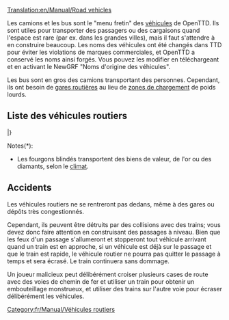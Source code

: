 [[Translation:en/Manual/Road vehicles]]
{{fr/Manual/Table des matières}}

Les camions et les bus sont le "menu fretin" des [[fr/Manual/Véhicules|véhicules]] de OpenTTD. Ils sont utiles pour transporter des passagers ou des cargaisons quand l'espace est rare (par ex. dans les grandes villes), mais il faut s'attendre à en construire beaucoup. Les noms des véhicules ont été changés dans TTD pour éviter les violations de marques commerciales, et OpenTTD a conservé les noms ainsi forgés. Vous pouvez les modifier en téléchargeant et en activant le NewGRF "Noms d'origine des véhicules".

Les bus sont en gros des camions transportant des personnes. Cependant, ils ont besoin de [[fr/Manual/Aire de chargement#zone-de-chargement-de-bus|gares routières]] au lieu de [[fr/Manual/Aire de chargement#zone-de-chargement-de-poids-lourds|zones de chargement]] de poids lourds.

==Liste des véhicules routiers==
{{fr/Manual/Tableau des véhicules/En-tête}}
{{fr/Manual/TableVéhicule/Entête|Passagers et Courrier}}
{{fr/Manual/TableVéhicule/Ligne|
*[[fr/Manual/Base Set/Road Vehicles/Bus|Bus]]
*[[fr/Manual/Base Set/Road Vehicles/Fourgon postal|Fourgons postaux]]
|
*[[fr/Manual/Base Set/Road Vehicles/Bus|Bus]]
*[[fr/Manual/Base Set/Road Vehicles/Fourgon postal|Fourgons postaux]]
|
*[[fr/Manual/Base Set/Road Vehicles/Bus|Bus]]
*[[fr/Manual/Base Set/Road Vehicles/Fourgon postal|Fourgons postaux]]
|
*[[fr/Manual/Base Set/Road Vehicles/Bus|Bus]]
*[[fr/Manual/Base Set/Road Vehicles/Fourgon postal|Fourgons postaux]]
}}
{{fr/Manual/TableVéhicule/Entête|Cargaisons communes}}
{{fr/Manual/TableVéhicule/Ligne|
*[[fr/Manual/Base Set/Road Vehicles/Camion-citerne de pétrole|Camions-citerne de pétrole]]
*[[fr/Manual/Base Set/Road Vehicles/Camion de marchandises|Camions de marchandises]]
*[[fr/Manual/Base Set/Road Vehicles/Camion de céréales|Camions de céréales]]
*[[fr/Manual/Base Set/Road Vehicles/Bétaillère|Bétaillères]]
*[[fr/Manual/Base Set/Road Vehicles/Camion de bois|Camions de bois]]
|
*[[fr/Manual/Base Set/Road Vehicles/Camion-citerne de pétrole|Camions-citerne de pétrole]]
*[[fr/Manual/Base Set/Road Vehicles/Camion de marchandises|Camions de marchandises]]
*[[fr/Manual/Base Set/Road Vehicles/Camion de céréales|Camions de céréales]]
*[[fr/Manual/Base Set/Road Vehicles/Bétaillère|Bétaillères]]
*[[fr/Manual/Base Set/Road Vehicles/Camion de bois|Camions de bois]]
|
*[[fr/Manual/Base Set/Road Vehicles/Camion-citerne de pétrole|Camions-citerne de pétrole]]
*[[fr/Manual/Base Set/Road Vehicles/Camion de marchandises|Camions de marchandises]]
*[[fr/Manual/Base Set/Road Vehicles/Camion de céréales|Camions de céréales]]
* -
*[[fr/Manual/Base Set/Road Vehicles/Camion de bois|Camions de bois]]
|
*[[fr/Manual/Base Set/Road Vehicles/Camion de coca-cola|Camions de coca-cola]]
*[[fr/Manual/Base Set/Road Vehicles/Camion de bonbons|Camions de bonbons]]
*[[fr/Manual/Base Set/Road Vehicles/Camion de jouets|Camions de jouets]]
*[[fr/Manual/Base Set/Road Vehicles/Camion de batteries|Camions de batteries]]
*[[fr/Manual/Base Set/Road Vehicles/Camion de barbe à papa|Camions de barbe à papa]]
}}
{{fr/Manual/TableVéhicule/Entête|Cargaisons similaires}}
{{fr/Manual/TableVéhicule/Ligne|
*[[fr/Manual/Base Set/Road Vehicles/Fourgon blindé|Fourgons blindés]]*
*[[fr/Manual/Base Set/Road Vehicles/Camion de charbon|Camions de charbon]]
*[[fr/Manual/Base Set/Road Vehicles/Camion de minerai de fer|Camions de minerai de fer]]
*[[fr/Manual/Base Set/Road Vehicles/Camion d'acier|Camions d'acier]]
* -
|
*[[fr/Manual/Base Set/Road Vehicles/Fourgon blindé|Fourgons blindés]]*
*[[fr/Manual/Base Set/Road Vehicles/Camion de charbon|Camions de charbon]]
* -
*[[fr/Manual/Base Set/Road Vehicles/Camion de papier|Camions de papier]]
*[[fr/Manual/Base Set/Road Vehicles/Camion de nourriture|Camions de nourriture]]
|
*[[fr/Manual/Base Set/Road Vehicles/Fourgon blindé|Fourgons blindés]]*
* -
*[[fr/Manual/Base Set/Road Vehicles/Camion de minerai de cuivre|Camions de minerai de cuivre]]
* -
*[[fr/Manual/Base Set/Road Vehicles/Camion de nourriture|Camions de nourriture]]
|
* -
*[[fr/Manual/Base Set/Road Vehicles/Camion de sucre|Camions de sucre]]
* -
* -
* -
}}
{{fr/Manual/TableVéhicule/Entête|Autres cargaisons}}
{{fr/Manual/TableVéhicule/Ligne|
|
|
*[[fr/Manual/Base Set/Road Vehicles/Camion-citerne d'eau|Camions-citerne d'eau]]
*[[fr/Manual/Base Set/Road Vehicles/Camion de fruits|Camions de fruits]]
*[[fr/Manual/Base Set/Road Vehicles/Camion de caoutchouc|Camions de caoutchouc]]
|
*[[fr/Manual/Base Set/Road Vehicles/Camion de bulles|Camions de bulles]]
*[[fr/Manual/Base Set/Road Vehicles/Camion de boissons gazeuses|Camions de boissons gazeuses]]
*[[fr/Manual/Base Set/Road Vehicles/Camion de plastique|Camions de plastique]]
*[[fr/Manual/Base Set/Road Vehicles/Camion de caramel|Camions de caramel]]
}}
|}

Notes(*):
*Les fourgons blindés transportent des biens de valeur, de l'or ou des diamants, selon le [[fr/Manual/Climat|climat]].

==Accidents==
Les véhicules routiers ne se rentreront pas dedans, même à des gares ou dépôts très congestionnés.

Cependant, ils peuvent être détruits par des collisions avec des trains; vous devez donc faire attention en construisant des passages à niveau. Bien que les feux d'un passage s'allumeront et stopperont tout véhicule arrivant quand un train est en approche, si un véhicule est déjà sur le passage et que le train est rapide, le véhicule routier ne pourra pas quitter le passage à temps et sera écrasé. Le train continuera sans dommage.

Un joueur malicieux peut délibérément croiser plusieurs cases de route avec des voies de chemin de fer et utiliser un train pour obtenir un embouteillage monstrueux, et utiliser des trains sur l'autre voie pour écraser délibérément les véhicules.

[[Category:fr/Manual/Véhicules routiers]]